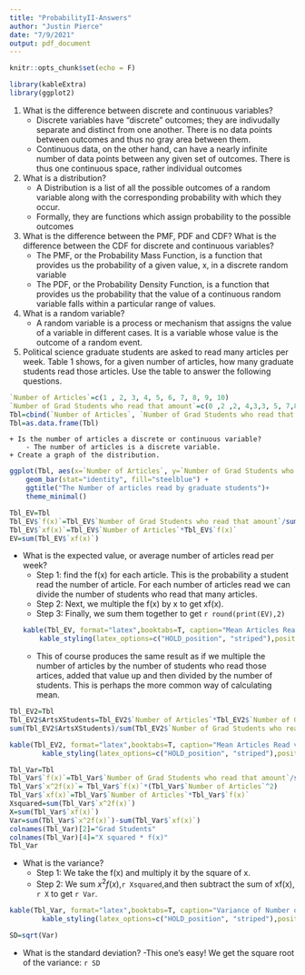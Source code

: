 ---
title: "ProbabilityII-Answers"
author: "Justin Pierce"
date: "7/9/2021"
output: pdf_document
---

```{r setup, include=FALSE}
knitr::opts_chunk$set(echo = F)

library(kableExtra)
library(ggplot2)
```

1. What is the difference between discrete and continuous variables?
    + Discrete variables have "discrete" outcomes; they are indivudally separate and distinct from one another. There is no data points between outcomes and thus no gray area between them. 
    + Continuous data, on the other hand, can have a nearly infinite number of data points between any given set of outcomes. There is thus one continuous space, rather individual outcomes
2. What is a distribution? 
    + A Distribution is a list of all the possible outcomes of a random variable along with the corresponding probability with which they occur.
    + Formally, they are functions which assign probability to the possible outcomes
3. What is the difference between the PMF, PDF and CDF? What is the difference between the CDF for discrete and continuous variables? 
    + The PMF, or the Probability Mass Function, is a function that provides us the probability of a given value, x, in a discrete random variable 
    + The PDF, or the Probability Density Function, is a function that provides us the probability that the value of a continuous random variable falls within a particular range of values.  
4. What is a random variable? 
    + A random variable is a process or mechanism that assigns the value of a variable in different cases. It is a variable whose value is the outcome of a random event.  
5. Political science graduate students are asked to read many articles per week. Table 1 shows, for a given number of articles, how many graduate students read those articles. Use the table to answer the following questions.
```{r}
`Number of Articles`=c(1 , 2, 3, 4, 5, 6, 7, 8, 9, 10)
`Number of Grad Students who read that amount`=c(0 ,2 ,2, 4,3,3, 5, 7,8,5)
Tbl=cbind(`Number of Articles`, `Number of Grad Students who read that amount`)
Tbl=as.data.frame(Tbl)
```
    + Is the number of articles a discrete or continuous variable? 
        - The number of articles is a discrete variable. 
    + Create a graph of the distribution.
    
```{r}
ggplot(Tbl, aes(x=`Number of Articles`, y=`Number of Grad Students who read that amount`)) +
    geom_bar(stat="identity", fill="steelblue") +
    ggtitle("The Number of articles read by graduate students")+
    theme_minimal()

```


    
```{r, results=F}
Tbl_EV=Tbl
Tbl_EV$`f(x)`=Tbl_EV$`Number of Grad Students who read that amount`/sum(Tbl_EV$`Number of Grad Students who read that amount`)
Tbl_EV$`xf(x)`=Tbl_EV$`Number of Articles`*Tbl_EV$`f(x)`
EV=sum(Tbl_EV$`xf(x)`)
```
+ What is the expected value, or average number of articles read per week?
    - Step 1: find the f(x) for each article. This is the probability a student read the number of article. For each number of articles read we can divide the number of students who read that many articles.   
    - Step 2: Next, we multiple the f(x) by x to get xf(x).
    - Step 3: Finally, we sum them together to get `r round(print(EV),2)`
    
    ```{r, out.width="4in", fig.align="center"}
kable(Tbl_EV, format="latex",booktabs=T, caption="Mean Articles Read.", label = "EV")%>%
        kable_styling(latex_options=c("HOLD_position", "striped"),position="center",full_width = F)
```
   
   - This of course produces the same result as if we multiple the number of articles by the number of students who read those artices, added that value up and then divided by the number of students. This is perhaps the more common way of calculating mean. 
    
```{r, results=F}
Tbl_EV2=Tbl
Tbl_EV2$ArtsXStudents=Tbl_EV2$`Number of Articles`*Tbl_EV2$`Number of Grad Students who read that amount`
sum(Tbl_EV2$ArtsXStudents)/sum(Tbl_EV2$`Number of Grad Students who read that amount`)
```

        
```{r, out.width="4in", fig.align="center"}
kable(Tbl_EV2, format="latex",booktabs=T, caption="Mean Articles Read version 2.", label = "EV2")%>%
        kable_styling(latex_options=c("HOLD_position", "striped"),position="center",full_width = F)
```


```{r, results=F}
Tbl_Var=Tbl
Tbl_Var$`f(x)`=Tbl_Var$`Number of Grad Students who read that amount`/sum(Tbl_Var$`Number of Grad Students who read that amount`)
Tbl_Var$`x^2f(x)`= Tbl_Var$`f(x)`*(Tbl_Var$`Number of Articles`^2)
Tbl_Var$`xf(x)`=Tbl_Var$`Number of Articles`*Tbl_Var$`f(x)`
Xsquared=sum(Tbl_Var$`x^2f(x)`)
X=sum(Tbl_Var$`xf(x)`)
Var=sum(Tbl_Var$`x^2f(x)`)-sum(Tbl_Var$`xf(x)`)
colnames(Tbl_Var)[2]="Grad Students"
colnames(Tbl_Var)[4]="X squared * f(x)"
Tbl_Var
```


+ What is the variance?
    - Step 1: We take the f(x) and multiply it by the square of x.
    - Step 2: We sum $x^2f(x)$,`r Xsquared`,and then subtract the sum of xf(x), `r X` to get `r Var`.
    
```{r}
kable(Tbl_Var, format="latex",booktabs=T, caption="Variance of Number of Articles Read.", label = "Var")%>%
        kable_styling(latex_options=c("HOLD_position", "striped"),position="center",full_width = F) 
```    
    
```{r}
SD=sqrt(Var)
```

+ What is the standard deviation? 
    -This one's easy! We get the square root of the variance: `r SD`

